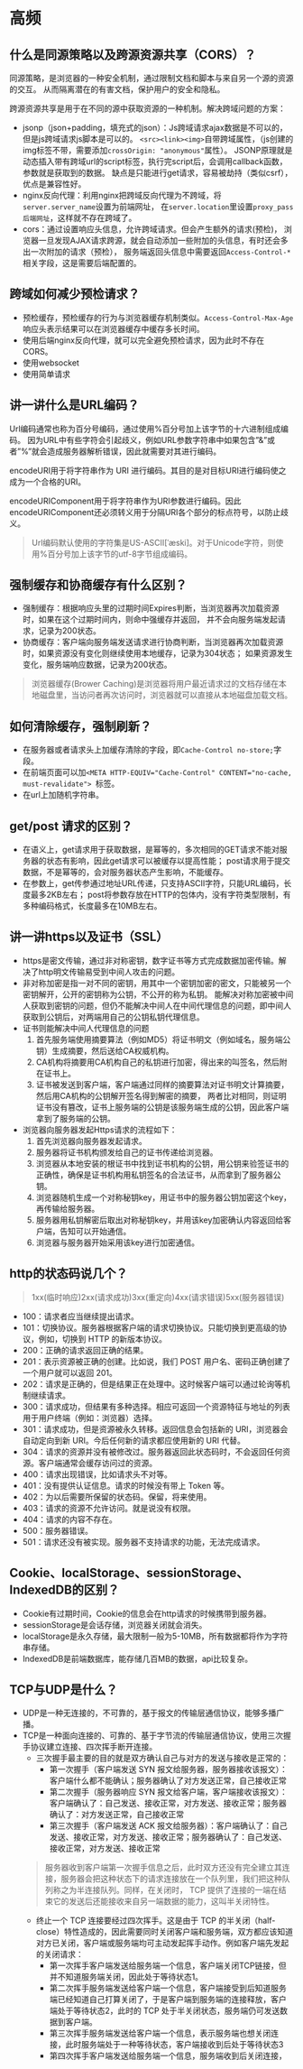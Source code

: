# 高频
## 什么是同源策略以及跨源资源共享（CORS）？
同源策略，是浏览器的一种安全机制，通过限制文档和脚本与来自另一个源的资源的交互。
从而隔离潜在的有害文档，保护用户的安全和隐私。

跨源资源共享是用于在不同的源中获取资源的一种机制。解决跨域问题的方案：
* jsonp（json+padding，填充式的json）：Js跨域请求ajax数据是不可以的，但是js跨域请求js脚本是可以的。
`<src><link><img>`自带跨域属性，（js创建的img标签不带，需要添加`crossOrigin: "anonymous"`属性）。
JSONP原理就是动态插入带有跨域url的script标签，执行完script后，会调用callback函数，参数就是获取到的数据。
缺点是只能进行get请求，容易被劫持（类似csrf），优点是兼容性好。
* nginx反向代理：利用nginx把跨域反向代理为不跨域，将`server.server_name`设置为前端网址，
在`server.location`里设置`proxy_pass 后端网址`，这样就不存在跨域了。
* cors：通过设置响应头信息，允许跨域请求。但会产生额外的请求(预检)，
浏览器一旦发现AJAX请求跨源，就会自动添加一些附加的头信息，有时还会多出一次附加的请求（预检），
服务端返回头信息中需要返回`Access-Control-*`相关字段，这是需要后端配置的。

## 跨域如何减少预检请求？
* 预检缓存，预检缓存的行为与浏览器缓存机制类似。`Access-Control-Max-Age` 响应头表示结果可以在浏览器缓存中缓存多长时间。
* 使用后端nginx反向代理，就可以完全避免预检请求，因为此时不存在 CORS。
* 使用websocket
* 使用简单请求

## 讲一讲什么是URL编码？

Url编码通常也称为百分号编码，通过使用%百分号加上该字节的十六进制组成编码。
因为URL中有些字符会引起歧义，例如URL参数字符串中如果包含”&”或者”%”就会造成服务器解析错误，因此就需要对其进行编码。

encodeURI用于将字符串作为 URI 进行编码。其目的是对目标URI进行编码使之成为一个合格的URI。

encodeURIComponent用于将字符串作为URI参数进行编码。因此encodeURIComponent还必须转义用于分隔URI各个部分的标点符号，以防止歧义。

>Url编码默认使用的字符集是US-ASCII[ˈæski]。对于Unicode字符，则使用%百分号加上该字节的utf-8字节组成编码。

## 强制缓存和协商缓存有什么区别？
* 强制缓存：根据响应头里的过期时间Expires判断，当浏览器再次加载资源时，如果在这个过期时间内，则命中强缓存并返回，
并不会向服务端发起请求，记录为200状态。
* 协商缓存：客户端向服务端发送请求进行协商判断，当浏览器再次加载资源时，如果资源没有变化则继续使用本地缓存，记录为304状态；
如果资源发生变化，服务端响应数据，记录为200状态。

> 浏览器缓存(Brower Caching)是浏览器将用户最近请求过的文档存储在本地磁盘里，当访问者再次访问时，浏览器就可以直接从本地磁盘加载文档。

## 如何清除缓存，强制刷新？
* 在服务器或者请求头上加缓存清除的字段，即`Cache-Control no-store;`字段。
* 在前端页面可以加`<META HTTP-EQUIV="Cache-Control" CONTENT="no-cache, must-revalidate"> `标签。
* 在url上加随机字符串。

## get/post 请求的区别？
* 在语义上，get请求用于获取数据，是幂等的，多次相同的GET请求不能对服务器的状态有影响，因此get请求可以被缓存以提高性能；
post请求用于提交数据，不是幂等的，会对服务器状态产生影响，不能缓存。
* 在参数上，get传参通过地址URL传递，只支持ASCII字符，只能URL编码，长度最多2KB左右；
post将参数存放在HTTP的包体内，没有字符类型限制，有多种编码格式，长度最多在10MB左右。

## 讲一讲https以及证书（SSL）
* https是密文传输，通过非对称密钥，数字证书等方式完成数据加密传输。解决了http明文传输易受到中间人攻击的问题。
* 非对称加密是指一对不同的密钥，用其中一个密钥加密的密文，只能被另一个密钥解开，公开的密钥称为公钥，不公开的称为私钥。
能解决对称加密被中间人获取到密钥的问题，但仍不能解决中间人在中间代理信息的问题，即中间人获取到公钥后，对两端用自己的公钥私钥代理信息。
* 证书则能解决中间人代理信息的问题
    1. 首先服务端使用摘要算法（例如MD5）将证书明文（例如域名，服务端公钥）生成摘要，然后送给CA权威机构。
    2. CA机构将摘要用CA机构自己的私钥进行加密，得出来的叫签名，然后附在证书上。
    3. 证书被发送到客户端，客户端通过同样的摘要算法对证书明文计算摘要，然后用CA机构的公钥解开签名得到解密的摘要，
两者比对相同，则证明证书没有篡改，证书上服务端的公钥是该服务端生成的公钥，因此客户端拿到了服务端的公钥。
* 浏览器向服务器发起Https请求的流程如下：
    1. 首先浏览器向服务器发起请求。
    2. 服务器将证书机构颁发给自己的证书传递给浏览器。
    3. 浏览器从本地安装的根证书中找到证书机构的公钥，用公钥来验签证书的正确性，确保是证书机构用私钥签名的合法证书，从而拿到了服务器公钥。
    4. 浏览器随机生成一个对称秘钥key，用证书中的服务器公钥加密这个key，再传输给服务器。
    5. 服务器用私钥解密后取出对称秘钥key，并用该key加密确认内容返回给客户端，告知可以开始通信。
    6. 浏览器与服务器开始采用该key进行加密通信。
## http的状态码说几个？
> 1xx(临时响应)2xx(请求成功)3xx(重定向)4xx(请求错误)5xx(服务器错误)

* 100：请求者应当继续提出请求。
* 101：切换协议。服务器根据客户端的请求切换协议。只能切换到更高级的协议，例如，切换到 HTTP 的新版本协议。
* 200：正确的请求返回正确的结果。
* 201：表示资源被正确的创建。比如说，我们 POST 用户名、密码正确创建了一个用户就可以返回 201。
* 202：请求是正确的，但是结果正在处理中。这时候客户端可以通过轮询等机制继续请求。
* 300：请求成功，但结果有多种选择。相应可返回一个资源特征与地址的列表用于用户终端（例如：浏览器）选择。
* 301：请求成功，但是资源被永久转移。返回信息会包括新的 URI，浏览器会自动定向到新 URI。今后任何新的请求都应使用新的 URI 代替。
* 304：请求的资源并没有被修改过。服务器返回此状态码时，不会返回任何资源。客户端通常会缓存访问过的资源。
* 400：请求出现错误，比如请求头不对等。
* 401：没有提供认证信息。请求的时候没有带上 Token 等。
* 402：为以后需要所保留的状态码。保留，将来使用。
* 403：请求的资源不允许访问。就是说没有权限。
* 404：请求的内容不存在。
* 500：服务器错误。
* 501：请求还没有被实现。服务器不支持请求的功能，无法完成请求。

## Cookie、localStorage、sessionStorage、IndexedDB的区别？
* Cookie有过期时间，Cookie的信息会在http请求的时候携带到服务器。
* sessionStorage是会话存储，浏览器关闭就会消失。
* localStorage是永久存储，最大限制一般为5-10MB，所有数据都将作为字符串存储。
* IndexedDB是前端数据库，能存储几百MB的数据，api比较复杂。

## TCP与UDP是什么？
* UDP是一种无连接的，不可靠的，基于报文的传输层通信协议，能够多播广播。
* TCP是一种面向连接的、可靠的、基于字节流的传输层通信协议，使用三次握手协议建立连接、四次挥手断开连接。
    * 三次握手最主要的目的就是双方确认自己与对方的发送与接收是正常的：
        * 第一次握手（客户端发送 SYN 报文给服务器，服务器接收该报文）：客户端什么都不能确认；服务器确认了对方发送正常，自己接收正常
        * 第二次握手（服务器响应 SYN 报文给客户端，客户端接收该报文）：客户端确认了：自己发送、接收正常，对方发送、接收正常；服务器确认了：对方发送正常，自己接收正常
        * 第三次握手（客户端发送 ACK 报文给服务器）：客户端确认了：自己发送、接收正常，对方发送、接收正常；服务器确认了：自己发送、接收正常，对方发送、接收正常
    > 服务器收到客户端第一次握手信息之后，此时双方还没有完全建立其连接，服务器会把这种状态下的请求连接放在一个队列里，我们把这种队列称之为半连接队列。同样，在关闭时，
        TCP 提供了连接的一端在结束它的发送后还能接收来自另一端数据的能力，这叫半关闭特性。
    * 终止一个 TCP 连接要经过四次挥手。这是由于 TCP 的半关闭（half-close）特性造成的，因此需要同时关闭客户端和服务端，双方都应该知道对方已关闭，客户端或服务端均可主动发起挥手动作。例如客户端先发起的关闭请求：
        * 第一次挥手客户端发送给服务端一个信息，客户端关闭TCP链接，但并不知道服务端关闭，因此处于等待状态1。
        * 第二次挥手服务端发送给客户端一个信息，客户端接受到后知道服务端已经知道自己打算关闭了，于是客户端到服务端的连接释放，客户端处于等待状态2，此时的 TCP 处于半关闭状态，服务端仍可发送数据到客户端。
        * 第三次挥手服务端发送给客户端一个信息，表示服务端也想关闭连接，此时服务端处于一种等待状态，客户端接收到后处于等待状态3
        * 第四次挥手客户端发送给服务端一个信息，服务端收到后关闭连接，

